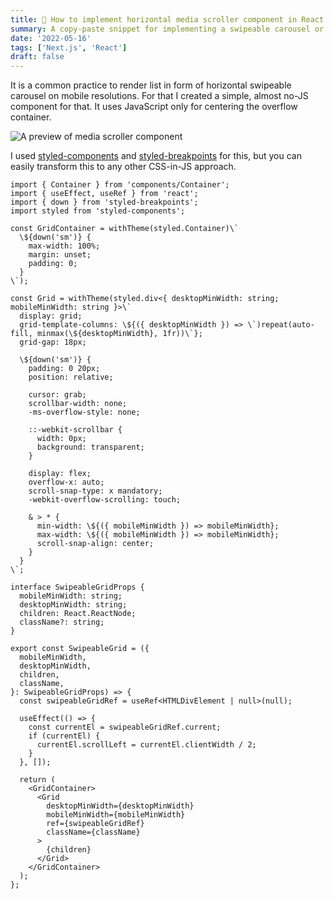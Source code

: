 ```yaml
---
title: 💅 How to implement horizontal media scroller component in React with CSS only
summary: A copy-paste snippet for implementing a swipeable carousel or so called media scroller component. Built with almost no-JS.
date: '2022-05-16'
tags: ['Next.js', 'React']
draft: false
---
```


It is a common practice to render list in form of horizontal swipeable carousel on mobile resolutions. For that I created a simple, almost no-JS component for that. It uses JavaScript only for centering the overflow container.

![A preview of media scroller component](/static/images/implement-horizontal-media-scroller-component-react-css/how-it-works.gif)

I used [styled-components](https://styled-components.com/) and [styled-breakpoints](https://github.com/mg901/styled-breakpoints) for this, but you can easily transform this to any other CSS-in-JS approach.

```tsx
import { Container } from 'components/Container';
import { useEffect, useRef } from 'react';
import { down } from 'styled-breakpoints';
import styled from 'styled-components';

const GridContainer = withTheme(styled.Container)\`
  \${down('sm')} {
    max-width: 100%;
    margin: unset;
    padding: 0;
  }
\`);

const Grid = withTheme(styled.div<{ desktopMinWidth: string; mobileMinWidth: string }>\`
  display: grid;
  grid-template-columns: \${({ desktopMinWidth }) => \`)repeat(auto-fill, minmax(\${desktopMinWidth}, 1fr))\`};
  grid-gap: 18px;

  \${down('sm')} {
    padding: 0 20px;
    position: relative;

    cursor: grab;
    scrollbar-width: none;
    -ms-overflow-style: none;

    ::-webkit-scrollbar {
      width: 0px;
      background: transparent;
    }

    display: flex;
    overflow-x: auto;
    scroll-snap-type: x mandatory;
    -webkit-overflow-scrolling: touch;

    & > * {
      min-width: \${({ mobileMinWidth }) => mobileMinWidth};
      max-width: \${({ mobileMinWidth }) => mobileMinWidth};
      scroll-snap-align: center;
    }
  }
\`;

interface SwipeableGridProps {
  mobileMinWidth: string;
  desktopMinWidth: string;
  children: React.ReactNode;
  className?: string;
}

export const SwipeableGrid = ({
  mobileMinWidth,
  desktopMinWidth,
  children,
  className,
}: SwipeableGridProps) => {
  const swipeableGridRef = useRef<HTMLDivElement | null>(null);

  useEffect(() => {
    const currentEl = swipeableGridRef.current;
    if (currentEl) {
      currentEl.scrollLeft = currentEl.clientWidth / 2;
    }
  }, []);

  return (
    <GridContainer>
      <Grid
        desktopMinWidth={desktopMinWidth}
        mobileMinWidth={mobileMinWidth}
        ref={swipeableGridRef}
        className={className}
      >
        {children}
      </Grid>
    </GridContainer>
  );
};
```
